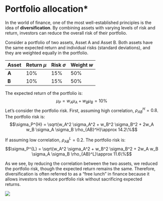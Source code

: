 # Portfolio allocation\*

In the world of finance, one of the most well-established principles is the idea of **diversification**. By combining assets with varying levels of risk and return, investors can reduce the overall risk of their portfolio.

Consider a portfolio of two assets, Asset A and Asset B. Both assets have the same expected return and individual risks (standard deviations), and they are weighted equally in the portfolio.

| Asset | Return $\mu$  | Risk $\sigma$  | Weight $w$  |
|-------|---------------|----------------|-------------|
| **A** | 10%           | 15%            | 50%         |
| **B** | 10%           | 15%            | 50%         |

The expected return of the portfolio is: $$\mu_P=w_A\mu_A + w_B\mu_B = 10\%$$ Let's consider the portfolio risk. First, assuming high correlation, $\rho_{AB}^H=0.8$. The portfolio risk is: $$\sigma_P^{H} =
\sqrt{w_A^2 \sigma_A^2 + w_B^2 \sigma_B^2 + 2w_A w_B \sigma_A \sigma_B \rho_{AB}^H}\approx 14.2\%$$

If assuming low correlation, $\rho_{AB}^L=0.2$. The portfolio risk is: $$\sigma_P^{L} =
\sqrt{w_A^2 \sigma_A^2 + w_B^2 \sigma_B^2 + 2w_A w_B \sigma_A \sigma_B \rho_{AB}^L}\approx 11.6\%$$

As we see, by reducing the correlation between the two assets, we reduced the portfolio risk, though the expected return remains the same.
Therefore, diversification is often referred to as a “free lunch” in finance because it allows investors to reduce portfolio risk without sacrificing expected returns.

![](img/retrisk.png)
